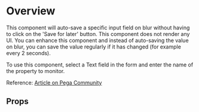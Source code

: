 
<Meta of={DemoStories} />

# Overview

This component will auto-save a specific input field on blur without having to click on the 'Save for later' button. This component does not render any UI.
You can enhance this component and instead of auto-saving the value on blur, you can save the value regularly if it has changed (for example every 2 seconds).

To use this component, select a Text field in the form and enter the name of the property to monitor.

Reference: [Article on Pega Community](https://support.pega.com/discussion/auto-save-assignment-change-field-constellation-application)

## Props

<Controls />

